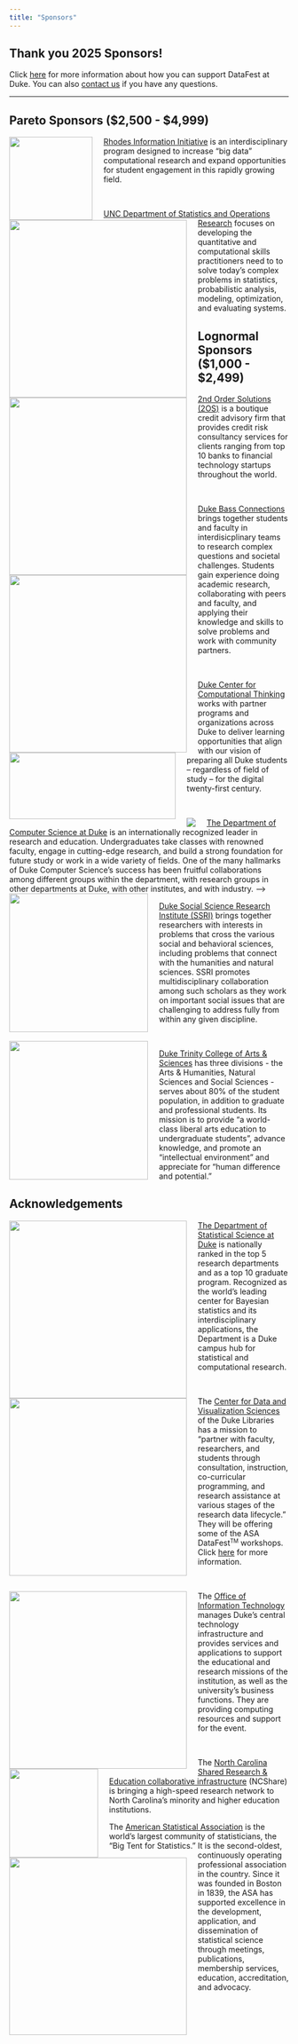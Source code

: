 ```yaml
---
title: "Sponsors"
---
```


## Thank you 2025 Sponsors!

Click [here](/sponsorship.html) for more information about how you can support DataFest at Duke. You can also [contact us](mailto:alexander.fisher@duke.edu) if you have any questions.

------------------------------------------------------------------------

## Pareto Sponsors (\$2,500 - \$4,999)

![](/logos/iid-cropped.png){style="float: left;padding-right:20px" width="150"}

[Rhodes Information Initiative](https://bigdata.duke.edu/) is an interdisciplinary program designed to increase "big data" computational research and expand opportunities for student engagement in this rapidly growing field.

<br>

![](/logos/unc_stats_or.png){style="float: left;padding-right:20px" width="320"}

[UNC Department of Statistics and Operations Research ](https://stor.unc.edu/) focuses on developing the quantitative and computational skills practitioners need to to solve today's complex problems in statistics, probabilistic analysis, modeling, optimization, and evaluating systems. 



<!-- ![](/logos/duke-pratt-logo-2.png){style="width:200px;float: left;padding-right:20px"} -->

<!-- [Duke Pratt School of Engineering](https://pratt.duke.edu/), founded in 1939, believes an engineer's purpose is to imagine solutions that make peoples' lives better and then to lead teams to design and build those solutions. The Pratt legacy includes discoveries with significant impact. From real-time 3D ultrasonic scanning, to history's first invisibility cloak. Pratt faculty, staff and students are inventing a better future by making fundamental discoveries, identifying human needs and designing effective solutions that are equitable and sustainable. -->

## Lognormal Sponsors (\$1,000 - \$2,499)

![](/logos/secondorder.png){style="float: left;padding-right:20px" width="320"}

[2nd Order Solutions (2OS)](https://2os.com/) is a boutique credit advisory firm that provides credit risk consultancy services for clients ranging from top 10 banks to financial technology startups throughout the world.

<br>

![](logos/duke-bass-connections.png){style="float: left;padding-right:20px" width="320"}

[Duke Bass Connections](https://bassconnections.duke.edu/about) brings together students and faculty in interdisicplinary teams to research complex questions and societal challenges. Students gain experience doing academic research, collaborating with peers and faculty, and applying their knowledge and skills to solve problems and work with community partners.

<br>

![](logos/duke-cct.png){style="float: left;padding-right:20px" width="300" height="120"} [Duke Center for Computational Thinking](https://computationalthinking.duke.edu/) works with partner programs and organizations across Duke to deliver learning opportunities that align with our vision of preparing all Duke students -- regardless of field of study -- for the digital twenty-first century.

<br>

![](logos/duke-cs.png){style="float: left;padding-right:20px"}[The Department of Computer Science at Duke](https://www.cs.duke.edu/) is an internationally recognized leader in research and education. Undergraduates take classes with renowned faculty, engage in cutting-edge research, and build a strong foundation for future study or work in a wide variety of fields. One of the many hallmarks of Duke Computer Science's success has been fruitful collaborations among different groups within the department, with research groups in other departments at Duke, with other institutes, and with industry. --\>
<br>
![](/logos/ssri.png){style="float: left;padding-right:20px" width="250"}

[Duke Social Science Research Institute (SSRI)](https://ssri.duke.edu/) brings together researchers with interests in problems that cross the various social and behavioral sciences, including problems that connect with the humanities and natural sciences. SSRI promotes multidisciplinary collaboration among such scholars as they work on important social issues that are challenging to address fully from within any given discipline.

<br>
![](/logos/duke-trinity.png){style="float: left;padding-right:20px" width="250"}

[Duke Trinity College of Arts & Sciences](https://trinity.duke.edu/) has three divisions - the Arts & Humanities, Natural Sciences and Social Sciences - serves about 80% of the student population, in addition to graduate and professional students. Its mission is to provide "a world-class liberal arts education to undergraduate students", advance knowledge, and promote an "intellectual environment" and appreciate for "human difference and potential."


## Acknowledgements

![](/logos/stat-sci-updated.png){style="width:320px;float: left;padding-right:20px"}

[The Department of Statistical Science at Duke](http://stat.duke.edu/) is nationally ranked in the top 5 research departments and as a top 10 graduate program. Recognized as the world's leading center for Bayesian statistics and its interdisciplinary applications, the Department is a Duke campus hub for statistical and computational research.

<br>

<img src="/logos/duke-libraries.png" style="width:320px;float: left;padding-right:20px"/>

The [Center for Data and Visualization Sciences](https://library.duke.edu/data/data-visualization) of the Duke Libraries has a mission to "partner with faculty, researchers, and students through consultation, instruction, co-curricular programming, and research assistance at various stages of the research data lifecycle." They will be offering some of the ASA DataFest<small><sup>TM</sup></small> workshops. Click [here](/workshops) for more information.


<br>

<img src="/logos/duke-oit.png" style="width:320px;float: left;padding-right:20px"/>

The [Office of Information Technology](https://oit.duke.edu/) manages Duke’s central technology infrastructure and provides services and applications to support the educational and research missions of the institution, as well as the university's business functions. They are providing computing resources and support for the event.

<br>

<img src="/logos/NCShare.png" style="width:160px;float: left;padding-right:20px"/>

The [North Carolina Shared Research & Education collaborative infrastructure](https://ncshare.org/about/) (NCShare) is bringing a high-speed research network to North Carolina’s minority and higher education institutions.

<img src="/logos/asa.jpg" style="width:320px;float: left;padding-right:20px"/>

The [American Statistical Association](http://amstat.org/) is the world's largest community of statisticians, the "Big Tent for Statistics." It is the second-oldest, continuously operating professional association in the country. Since it was founded in Boston in 1839, the ASA has supported excellence in the development, application, and dissemination of statistical science through meetings, publications, membership services, education, accreditation, and advocacy.  